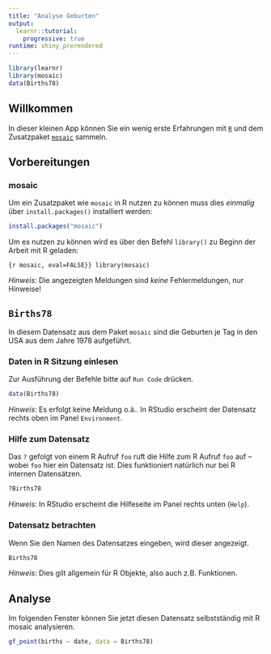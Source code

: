 ```yaml
---
title: "Analyse Geburten"
output: 
  learnr::tutorial:
    progressive: true
runtime: shiny_prerendered
---
```


```r
library(learnr)
library(mosaic)
data(Births78)
```

## Willkommen

In dieser kleinen App können Sie ein wenig erste Erfahrungen mit [`R`](https://www.r-project.org/) und dem Zusatzpaket [`mosaic`](https://projectmosaic.github.io/mosaic/) sammeln.

## Vorbereitungen

### mosaic

Um ein Zusatzpaket wie `mosaic` in R nutzen zu können muss dies *einmalig* über `install.packages()` installiert werden:

```r
install.packages("mosaic")
```


Um es nutzen zu können wird es über den Befehl `library()` zu Beginn der Arbeit mit R geladen:

```{r mosaic, eval=FALSE}}
library(mosaic)
```

*Hinweis*: Die angezeigten Meldungen sind *keine* Fehlermeldungen, nur Hinweise!

## `Births78`

In diesem Datensatz aus dem Paket `mosaic` sind die Geburten je Tag in den USA aus dem Jahre 1978 aufgeführt. 

### Daten in R Sitzung einlesen

Zur Ausführung der Befehle bitte auf `Run Code` drücken.

```r
data(Births78)
```

*Hinweis*: Es erfolgt keine Meldung o.ä.. In RStudio erscheint der Datensatz rechts oben im Panel `Environment`.


### Hilfe zum Datensatz

Das `?` gefolgt von einem R Aufruf `foo` ruft die Hilfe zum R Aufruf `foo` auf -- wobei `foo` hier ein Datensatz ist. Dies funktioniert natürlich nur bei R internen Datensätzen.

```r
?Births78
```

*Hinweis*: In RStudio erscheint die Hilfeseite im Panel rechts unten (`Help`).

### Datensatz betrachten

Wenn Sie den Namen des Datensatzes eingeben, wird dieser angezeigt. 

```r
Births78
```
 
*Hinweis*: Dies gilt allgemein für R Objekte, also auch z.B. Funktionen.
 

## Analyse

Im folgenden Fenster können Sie jetzt diesen Datensatz selbstständig mit R mosaic analysieren. 

```r
gf_point(births ~ date, data = Births78)
```




